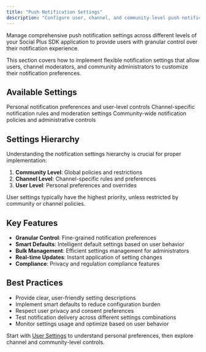 ```yaml
---
title: "Push Notification Settings"
description: "Configure user, channel, and community-level push notification preferences and controls."
---
```



Manage comprehensive push notification settings across different levels of your Social Plus SDK application to provide users with granular control over their notification experience.

This section covers how to implement flexible notification settings that allow users, channel moderators, and community administrators to customize their notification preferences.

## Available Settings

<CardGroup cols={3}>
  <Card title="User Settings" icon="user" href="/social-plus-sdk/core-concepts/realtime-communication/push-notifications/settings/user-settings">
    Personal notification preferences and user-level controls
  </Card>
  
  <Card title="Channel Settings" icon="comments" href="/social-plus-sdk/core-concepts/realtime-communication/push-notifications/settings/channel-settings">
    Channel-specific notification rules and moderation settings
  </Card>
  
  <Card title="Community Settings" icon="users" href="/social-plus-sdk/core-concepts/realtime-communication/push-notifications/settings/community-settings">
    Community-wide notification policies and administrative controls
  </Card>
</CardGroup>

## Settings Hierarchy

Understanding the notification settings hierarchy is crucial for proper implementation:

1. **Community Level**: Global policies and restrictions
2. **Channel Level**: Channel-specific rules and preferences
3. **User Level**: Personal preferences and overrides

User settings typically have the highest priority, unless restricted by community or channel policies.

## Key Features

- **Granular Control**: Fine-grained notification preferences
- **Smart Defaults**: Intelligent default settings based on user behavior
- **Bulk Management**: Efficient settings management for administrators
- **Real-time Updates**: Instant application of setting changes
- **Compliance**: Privacy and regulation compliance features

## Best Practices

- Provide clear, user-friendly setting descriptions
- Implement smart defaults to reduce configuration burden
- Respect user privacy and consent preferences
- Test notification delivery across different settings combinations
- Monitor settings usage and optimize based on user behavior

Start with [User Settings](/social-plus-sdk/core-concepts/realtime-communication/push-notifications/settings/user-settings) to understand personal preferences, then explore channel and community-level controls.
